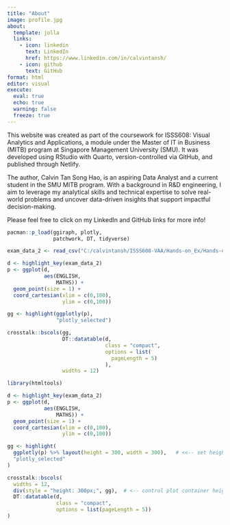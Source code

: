 ```yaml
---
title: "About"
image: profile.jpg
about:
  template: jolla
  links:
    - icon: linkedin
      text: LinkedIn
      href: https://www.linkedin.com/in/calvintansh/
    - icon: github
      text: GitHub
format: html
editor: visual
execute: 
  eval: true
  echo: true
  warning: false
  freeze: true
---
```


This website was created as part of the coursework for ISSS608: Visual Analytics and Applications, a module under the Master of IT in Business (MITB) program at Singapore Management University (SMU). It was developed using RStudio with Quarto, version-controlled via GitHub, and published through Netlify.

The author, Calvin Tan Song Hao, is an aspiring Data Analyst and a current student in the SMU MITB program. With a background in R&D engineering, I aim to leverage my analytical skills and technical expertise to solve real-world problems and uncover data-driven insights that support impactful decision-making.

::: callout-note
Please feel free to click on my LinkedIn and GitHub links for more info!
:::

```r
pacman::p_load(ggiraph, plotly,
               patchwork, DT, tidyverse)
```

```r
exam_data_2 <- read_csv("C:/calvintansh/ISSS608-VAA/Hands-on_Ex/Hands-on_Ex03-1/data/Exam_data.csv")
```

```r
d <- highlight_key(exam_data_2)
p <- ggplot(d,
            aes(ENGLISH,
                MATHS)) +
  geom_point(size = 1) +
  coord_cartesian(xlim = c(0,100),
                  ylim = c(0,100))

gg <- highlight(ggplotly(p),
                "plotly_selected")

crosstalk::bscols(gg,
                  DT::datatable(d, 
                                class = "compact",
                                options = list(
                                  pageLength = 5)
                                ),
                  widths = 12)   
```


```r
library(htmltools)

d <- highlight_key(exam_data_2)
p <- ggplot(d,
            aes(ENGLISH,
                MATHS)) +
  geom_point(size = 1) +
  coord_cartesian(xlim = c(0,100),
                  ylim = c(0,100))

gg <- highlight(
  ggplotly(p) %>% layout(height = 300, width = 300),   # <<-- set height here
  "plotly_selected"
)

crosstalk::bscols(
  widths = 12,
  div(style = "height: 300px;", gg),  # <-- control plot container height
  DT::datatable(d, 
                class = "compact",
                options = list(pageLength = 5))
)
```